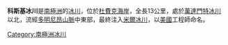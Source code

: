 {{coord|85|17|S|167|15|E|source:GNIS|display=title}}

'''科斯基冰川'''是[[南極洲|南極洲]]的[[冰川|冰川]]，位於[[杜費克海岸|杜費克海岸]]，全長13公里，處於[[萬達門特冰川|萬達門特冰川]]以北，流經[[多明尼昂山脈|多明尼昂山脈]]中東部，最終注入[[米爾冰川|米爾冰川]]，以[[美國|美國]]工程師命名。

{{DEFAULTSORT:Koski Glacier}}
[[Category:南極洲冰川|Category:南極洲冰川]]


{{DufekCoast-geo-stub}}